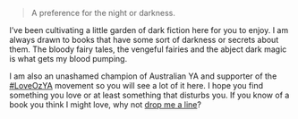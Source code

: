 > A preference for the night or darkness.

I’ve been cultivating a little garden of dark fiction here for you to enjoy. I am always drawn to books that have some sort of darkness or secrets about them. The bloody fairy tales, the vengeful fairies and the abject dark magic is what gets my blood pumping.

I am also an unashamed champion of Australian YA and supporter of the <a href="https://loveozya.com.au/" target="_blank" rel="noopener noreferrer">#LoveOzYA</a> movement so you will see a lot of it here. I hope you find something you love or at least something that disturbs you. If you know of a book you think I might love, why not [drop me a line](https://cassandrafrances.typeform.com/to/lBY1UF)?
